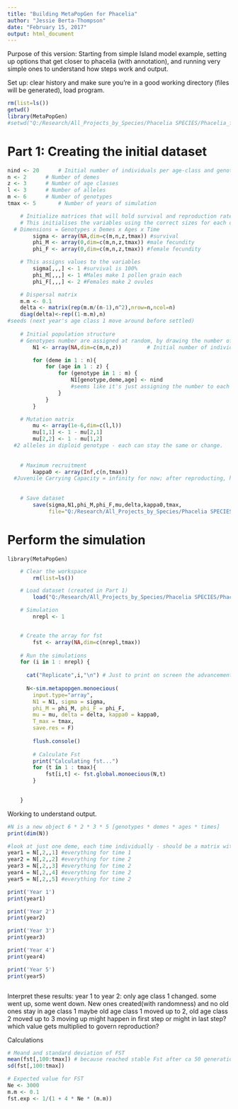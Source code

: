 ```yaml
---
title: "Building MetaPopGen for Phacelia"
author: "Jessie Berta-Thompson"
date: "February 15, 2017"
output: html_document
---
```


Purpose of this version:
Starting from  simple Island model example, setting up options that get closer to phacelia (with annotation), and running very simple ones to understand how steps work and output.

Set up: clear history and make sure you're in a good working directory (files will be generated), load program.
```r
rm(list=ls())
getwd()
library(MetaPopGen)
#setwd("Q:/Research/All_Projects_by_Species/Phacelia SPECIES/Phacelia_formosula/Phacelia formosula_abiotic/Modelling/MetaPopGen")
```


# Part 1: Creating the initial dataset

```r
nind <- 20		# Initial number of individuals per age-class and genotype
n <- 2		# Number of demes
z <- 3		# Number of age classes
l <- 3		# Number of alleles
m <- 6		# Number of genotypes
tmax <- 5		# Number of years of simulation

	# Initialize matrices that will hold survival and reproduction rates
	# This initialises the variables using the correct sizes for each dimension
  # Dimensions = Genotypes x Demes x Ages x Time
		sigma <- array(NA,dim=c(m,n,z,tmax)) #survival 
		phi_M <- array(0,dim=c(m,n,z,tmax)) #male fecundity
		phi_F <- array(0,dim=c(m,n,z,tmax)) #female fecundity

	# This assigns values to the variables
		sigma[,,,] <- 1 #survival is 100%
		phi_M[,,,] <- 1 #Males make 1 pollen grain each
		phi_F[,,,] <- 2 #Females make 2 ovules

	# Dispersal matrix
	m.m <- 0.1
	delta <- matrix(rep(m.m/(n-1),n^2),nrow=n,ncol=n)
	diag(delta)<-rep((1-m.m),n)
#seeds (next year's age class 1 move around before settled)
	
	# Initial population structure
	# Genotypes number are assigned at random, by drawing the number of individuals of each genotype from a uniform distribution between [0,nind/m]
		N1 <- array(NA,dim=c(m,n,z))		# Initial number of individuals for [genotypes * demes * ages]

		for (deme in 1 : n){
			for (age in 1 : z) {
				for (genotype in 1 : m) {
					N1[genotype,deme,age] <- nind 
					#seems like it's just assigning the number to each - not drawn from, but assigned.
				}
			}
		}

	# Mutation matrix
		mu <- array(1e-6,dim=c(l,l))
		mu[1,1] <- 1 - mu[2,1]
		mu[2,2] <- 1 - mu[1,2]
  #2 alleles in diploid genotype - each can stay the same or change. 
		
		
	# Maximum recruitment
		kappa0 <- array(Inf,c(n,tmax))
  #Juvenile Carrying Capacity = infinity for now; after reproducting, how many age class 1 will make it to next year's starting Age 1
		
		
	# Save dataset
		save(sigma,N1,phi_M,phi_F,mu,delta,kappa0,tmax,
		     file="Q:/Research/All_Projects_by_Species/Phacelia SPECIES/Phacelia_formosula/Phacelia formosula_abiotic/Modelling/MetaPopGen/test_V1_2_15_17.RData")
```

#############################################################################################
# Perform the simulation
#############################################################################################

	library(MetaPopGen)
```r
	# Clear the workspace
		rm(list=ls())

	# Load dataset (created in Part 1)
		load("Q:/Research/All_Projects_by_Species/Phacelia SPECIES/Phacelia_formosula/Phacelia formosula_abiotic/Modelling/MetaPopGen/test_V1_2_15_17.RData")

	# Simulation
		nrepl <- 1


	# Create the array for fst
		fst <- array(NA,dim=c(nrepl,tmax))
	
	# Run the simulations
	for (i in 1 : nrepl) {
	  
	  cat("Replicate",i,"\n") # Just to print on screen the advancement of the simulation
	  
	  N<-sim.metapopgen.monoecious(
		input.type="array",
		N1 = N1, sigma = sigma,
		phi_M = phi_M, phi_F = phi_F,
		mu = mu, delta = delta, kappa0 = kappa0,
		T_max = tmax,
		save.res = F)
		
		flush.console()
		
		# Calculate Fst
		print("Calculating fst...")
		for (t in 1 : tmax){
			fst[i,t] <- fst.global.monoecious(N,t)
		}
		

	}

```		

Working to understand output.
```r
#N is a new object 6 * 2 * 3 * 5 [genotypes * demes * ages * times]
print(dim(N))

#look at just one deme, each time individually - should be a matrix with genotypes vs age classes
year1 = N[,2,,1] #everything for time 1
year2 = N[,2,,2] #everything for time 2
year3 = N[,2,,3] #everything for time 2
year4 = N[,2,,4] #everything for time 2
year5 = N[,2,,5] #everything for time 2

print('Year 1')
print(year1)

print('Year 2')
print(year2)

print('Year 3')
print(year3)

print('Year 4')
print(year4)

print('Year 5')
print(year5)



```

Interpret these results:
year 1 to year 2:
only age class 1 changed.
some went up, some went down.
New ones created(with randomness) and no old ones stay in age class 1
maybe old age class 1 moved up to 2, old age class 2 moved up to 3
moving up might happen in first step or might in last step? which value gets multiplied to govern reproduction?




Calculations
```r
# Meand and standard deviation of FST
mean(fst[,100:tmax]) # because reached stable Fst after ca 50 generations?
sd(fst[,100:tmax])

# Expected value for FST
Ne <- 3000
m.m <- 0.1
fst.exp <- 1/(1 + 4 * Ne * (m.m))
```
